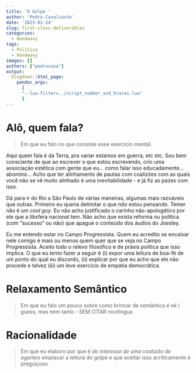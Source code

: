 ```yaml
---
title: 'O Golpe '
author: 'Pedro Cavalcante'
date: '2023-01-24'
slug: first-class-deliverables
categories:
  - Handwavy
tags:
  - Política
  - Handwavy
images: []
authors: ["pedrocava"]
output:
  blogdown::html_page:
    pandoc_args: 
      [
      "--lua-filter=../script_number_and_braces.lua"
      ]
---
```


# Alô, quem fala?

> Em que eu falo no que consiste esse exercício mental. 

Aqui quem fala é da Terra, pra variar estamos em guerra, etc etc. Sou bem consciente de que ao escrever o que estou escrevendo, crio uma associação estética com gente que eu... como falar isso educadamente... abomino... Acho que ter alinhamento de pautas com coalizões com as quais você não se vê muito alinhado é uma inevitabilidade - e já fiz as pazes com isso. 

Dá para ir do Rio a São Paulo de várias maneiras, algumas mais razoáveis que outras. Primeiro eu queria delimitar o que *não* estou pensando. Temer não é um *cool guy*. Eu não acho justificado o carinho não-apologético por ele que a libsfera nacional tem. Não acho que exista reforma ou política (com "sucesso" ou não) que apague o conteúdo dos áudios do Joesley.

Eu me entendo estar no Campo Progressista. Quem eu acredito se encaixar nele comigo é mais ou menos quem quer que se veja no Campo Progressista. Aceito todo o relevo filosófico e de práxis política que isso implica. O que eu *tento* fazer a seguir é (i) expor uma leitura de boa-fé de um ponto do qual eu discordo, (ii) explicar por que eu acho que ele não procede e talvez (iii) um leve exercício de empatia democrática.

# Relaxamento Semântico

> Em que eu falo um pouco sobre como brincar de semântica é ok I guess, mas nem tanto - SEM CITAR novilíngua

# Racionalidade

> Em que eu elaboro por que é _do interesse de uma coalizão de agentes_ emplacar a leitura do golpe e que aceitar isso acriticamente é preguiçoso




